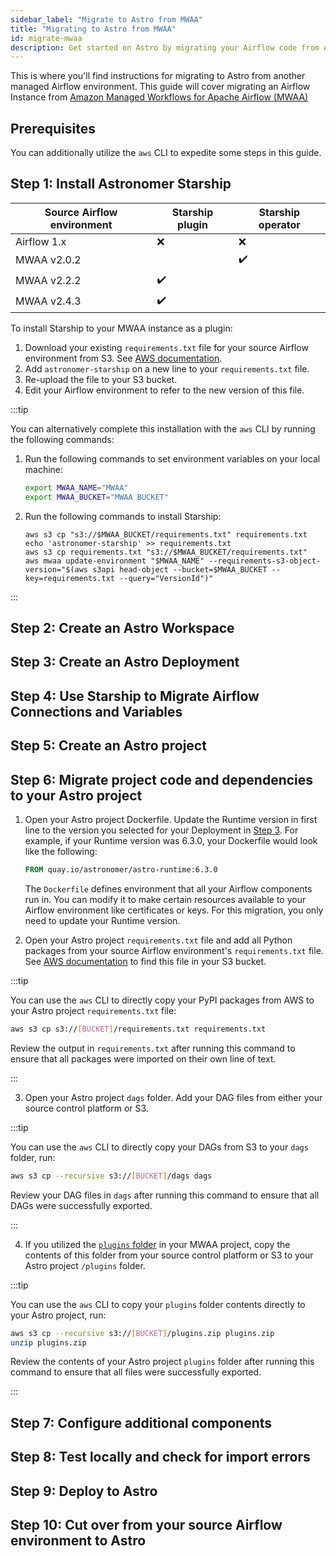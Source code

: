 ```yaml
---
sidebar_label: "Migrate to Astro from MWAA"
title: "Migrating to Astro from MWAA"
id: migrate-mwaa
description: Get started on Astro by migrating your Airflow code from Amazon Managed Workflows for Apache Airflow (MWAA).
---
```



This is where you'll find instructions for migrating to Astro from another managed Airflow environment. This guide will
cover migrating an Airflow Instance from [Amazon Managed Workflows for Apache Airflow (MWAA)](https://docs.aws.amazon.com/mwaa/latest/userguide/what-is-mwaa.html)

<Intro />

## Prerequisites

<Prerequisites />

You can additionally utilize the `aws` CLI to expedite some steps in this guide.

## Step 1: Install Astronomer Starship

<Starship />

| Source Airflow environment | Starship plugin | Starship operator |
| -------------------------- | --------------- | ----------------- |
| Airflow 1.x                | ❌              | ❌                |
| MWAA v2.0.2                |                 | ✔️️                 |
| MWAA v2.2.2                | ✔️️               |                   |
| MWAA v2.4.3                | ✔️️               |                   |

To install Starship to your MWAA instance as a plugin:

1. Download your existing `requirements.txt` file for your source Airflow environment from S3. See [AWS documentation](https://docs.aws.amazon.com/mwaa/latest/userguide/best-practices-dependencies.html#best-practices-dependencies-different-ways).
2. Add `astronomer-starship` on a new line to your `requirements.txt` file.
3. Re-upload the file to your S3 bucket.
4. Edit your Airflow environment to refer to the new version of this file.

:::tip

You can alternatively complete this installation with the `aws` CLI by running the following commands:

1. Run the following commands to set environment variables on your local machine:

    ```sh
    export MWAA_NAME="MWAA"
    export MWAA_BUCKET="MWAA BUCKET"
    ```

2. Run the following commands to install Starship:

    ```shell
    aws s3 cp "s3://$MWAA_BUCKET/requirements.txt" requirements.txt
    echo 'astronomer-starship' >> requirements.txt
    aws s3 cp requirements.txt "s3://$MWAA_BUCKET/requirements.txt"
    aws mwaa update-environment "$MWAA_NAME" --requirements-s3-object-version="$(aws s3api head-object --bucket=$MWAA_BUCKET --key=requirements.txt --query="VersionId")"
    ```

:::

## Step 2: Create an Astro Workspace

<Workspaces />

## Step 3: Create an Astro Deployment

<Deployments />

## Step 4: Use Starship to Migrate Airflow Connections and Variables

<Usage />

## Step 5: Create an Astro project

<DAGs />

## Step 6: Migrate project code and dependencies to your Astro project

1. Open your Astro project Dockerfile. Update the Runtime version in first line to the version you selected for your Deployment in [Step 3](#step-3-create-astro-deployment). For example, if your Runtime version was 6.3.0, your Dockerfile would look like the following:

    ```Dockerfile
    FROM quay.io/astronomer/astro-runtime:6.3.0
    ```

    The `Dockerfile` defines environment that all your Airflow components run in. You can modify it to make certain resources available to your Airflow environment like certificates or keys. For this migration, you only need to update your Runtime version. 

2. Open your Astro project `requirements.txt` file and add all Python packages from your source Airflow environment's `requirements.txt` file. See [AWS documentation](https://docs.aws.amazon.com/mwaa/latest/userguide/working-dags-dependencies.html) to find this file in your S3 bucket.

  :::tip 

  You can use the `aws` CLI to directly copy your PyPI packages from AWS to your Astro project `requirements.txt` file:

  ```sh
  aws s3 cp s3://[BUCKET]/requirements.txt requirements.txt
  ```  

  Review the output in `requirements.txt` after running this command to ensure that all packages were imported on their own line of text.    

  :::

3. Open your Astro project `dags` folder. Add your DAG files from either your source control platform or S3. 

  :::tip

  You can use the `aws` CLI to directly copy your DAGs from S3 to your `dags` folder, run:
  
  ```sh
  aws s3 cp --recursive s3://[BUCKET]/dags dags
  ```  
  
  Review your DAG files in `dags` after running this command to ensure that all DAGs were successfully exported. 

  :::

4. If you utilized the [`plugins` folder](https://cloud.google.com/composer/docs/concepts/cloud-storage#folders_in_the_bucket) in your MWAA project, copy the contents of this folder from your source control platform or S3 to your Astro project `/plugins` folder.

  :::tip
  
  You can use the `aws` CLI to copy your `plugins` folder contents directly to your Astro project, run:
  
  ```sh
  aws s3 cp --recursive s3://[BUCKET]/plugins.zip plugins.zip
  unzip plugins.zip
  ```
  
  Review the contents of your Astro project `plugins` folder after running this command to ensure that all files were successfully exported. 
  
  :::

## Step 7: Configure additional components

<Additional />

## Step 8: Test locally and check for import errors

<TestLocally />

## Step 9: Deploy to Astro

<Deploy />

## Step 10: Cut over from your source Airflow environment to Astro

<FinalStep />
